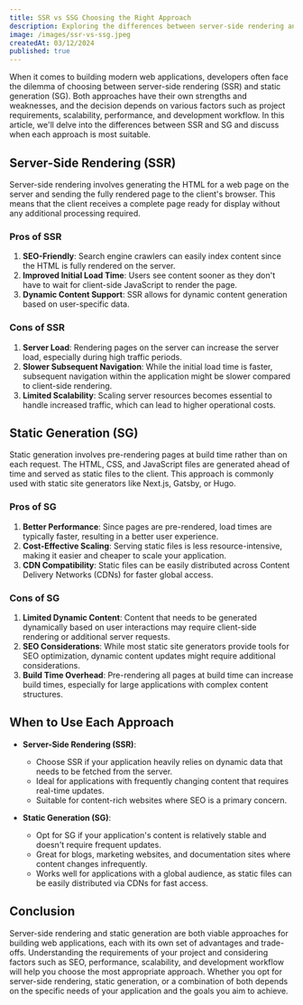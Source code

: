 ```yaml
---
title: SSR vs SSG Choosing the Right Approach
description: Exploring the differences between server-side rendering and static site generation.
image: /images/ssr-vs-ssg.jpeg
createdAt: 03/12/2024
published: true
---
```


When it comes to building modern web applications, developers often face the
dilemma of choosing between server-side rendering (SSR) and static generation
(SG). Both approaches have their own strengths and weaknesses, and the decision
depends on various factors such as project requirements, scalability,
performance, and development workflow. In this article, we'll delve into the
differences between SSR and SG and discuss when each approach is most suitable.

## Server-Side Rendering (SSR)

Server-side rendering involves generating the HTML for a web page on the server
and sending the fully rendered page to the client's browser. This means that the
client receives a complete page ready for display without any additional
processing required.

### Pros of SSR

1. **SEO-Friendly**: Search engine crawlers can easily index content since the
   HTML is fully rendered on the server.
2. **Improved Initial Load Time**: Users see content sooner as they don't have
   to wait for client-side JavaScript to render the page.
3. **Dynamic Content Support**: SSR allows for dynamic content generation based
   on user-specific data.

### Cons of SSR

1. **Server Load**: Rendering pages on the server can increase the server load,
   especially during high traffic periods.
2. **Slower Subsequent Navigation**: While the initial load time is faster,
   subsequent navigation within the application might be slower compared to
   client-side rendering.
3. **Limited Scalability**: Scaling server resources becomes essential to handle
   increased traffic, which can lead to higher operational costs.

## Static Generation (SG)

Static generation involves pre-rendering pages at build time rather than on each
request. The HTML, CSS, and JavaScript files are generated ahead of time and
served as static files to the client. This approach is commonly used with static
site generators like Next.js, Gatsby, or Hugo.

### Pros of SG

1. **Better Performance**: Since pages are pre-rendered, load times are
   typically faster, resulting in a better user experience.
2. **Cost-Effective Scaling**: Serving static files is less resource-intensive,
   making it easier and cheaper to scale your application.
3. **CDN Compatibility**: Static files can be easily distributed across Content
   Delivery Networks (CDNs) for faster global access.

### Cons of SG

1. **Limited Dynamic Content**: Content that needs to be generated dynamically
   based on user interactions may require client-side rendering or additional
   server requests.
2. **SEO Considerations**: While most static site generators provide tools for
   SEO optimization, dynamic content updates might require additional
   considerations.
3. **Build Time Overhead**: Pre-rendering all pages at build time can increase
   build times, especially for large applications with complex content
   structures.

## When to Use Each Approach

- **Server-Side Rendering (SSR)**:

  - Choose SSR if your application heavily relies on dynamic data that needs to
    be fetched from the server.
  - Ideal for applications with frequently changing content that requires
    real-time updates.
  - Suitable for content-rich websites where SEO is a primary concern.

- **Static Generation (SG)**:
  - Opt for SG if your application's content is relatively stable and doesn't
    require frequent updates.
  - Great for blogs, marketing websites, and documentation sites where content
    changes infrequently.
  - Works well for applications with a global audience, as static files can be
    easily distributed via CDNs for fast access.

## Conclusion

Server-side rendering and static generation are both viable approaches for
building web applications, each with its own set of advantages and trade-offs.
Understanding the requirements of your project and considering factors such as
SEO, performance, scalability, and development workflow will help you choose the
most appropriate approach. Whether you opt for server-side rendering, static
generation, or a combination of both depends on the specific needs of your
application and the goals you aim to achieve.
